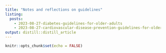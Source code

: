 ```yaml
---
title: "Notes and reflections on guidelines"
listing: 
  posts:
    - 2023-08-27-diabetes-guidelines-for-older-adults
    - 2023-08-27-cardiovascular-disease-prevention-guidelines-for-older-adults
output: distill::distill_article
---
```


```r
knitr::opts_chunk$set(echo = FALSE)
```




